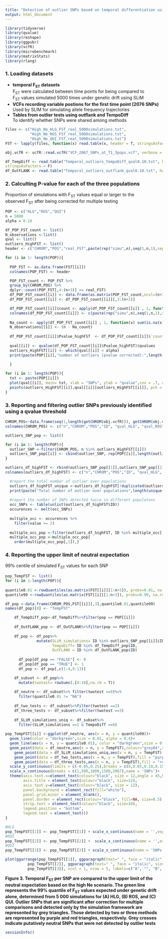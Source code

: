 ```yaml
---
title: "Detection of outlier SNPs based on temporal differentiation using SLiM simulations"
output: html_document
---
```

```r
library(tidyverse)
library(qvalue)
library(reshape)
library(ggpubr)
library(vcfR)
library(microbenchmark)
library(matrixStats)
library(rlang)
```
### 1.  Loading datasets

- **temporal F~ST~ datasets**\
F~ST~ were calculated between time points for being compared to\
F~ST~ values simulated 5000 times under genetic drift using SLiM
- **VCFs recording variable postions for the first time point (2076 SNPs)**\
Used by SLIM for simulating allele frequency trajectories
- **Tables from outlier tests using outflank and TempoDiff**\
To identify whether SNPs were shared among methods

```r
files <- c("High_Ne_HLG_FST_real_5000simulations.txt",
           "High_Ne_ROS_FST_real_5000simulations.txt",
           "High_Ne_QUI_FST_real_5000simulations.txt")
FST <- lapply(files, function(x) read.table(x, header = T, stringsAsFactors = F)) 

obj.vcfR <- vcfR::read.vcfR("VCF_2067_SNPs_at_T1_3pops.vcf", verbose = FALSE)

df_TempDiff <- read.table("Temporal_outliers_TempoDiff_qval0.10.txt", header = T,
stringsAsFactors = F)
df_OutFLANK <- read.table("Temporal_outliers_outflank_qval0.10.txt", header = T, stringsAsFactors = F)
```

### 2. Calculting P-value for each of the three populations
Proportion of simulations with F~ST~ values equal or larger to the\
observed F~ST~ after being corrected for multiple testing
```r
POP <- c("HLG","ROS","QUI")
n = 5000
alpha = 0.10

df_POP_FST_count <- list()
N_observations <-list()
qval <- list()
outliers_HighFST <- list()
header <- c("CHROM","POS","real_FST",paste(rep("simu",n),seq(1,n,1),sep = ""))

for (i in 1: length(POP)){
  
  POP_FST <- as.data.frame(FST[[i]])
  colnames(POP_FST) <- header

  POP_FST_count <- POP_FST %>%
  group_by(CHROM,POS) %>%
  dplyr::count(POP_FST[,4:(n+3)] >= real_FST)
  df_POP_FST_count[[i]] <- data.frame(as.matrix(POP_FST_count,ncol=(n+3)))
  df_POP_FST_count[[i]] <- df_POP_FST_count[[i]][,3:(n+2)]

  df_POP_FST_count[[i]]$count <- apply(df_POP_FST_count[[i]] , 1, function(x) sum(x==1,na.rm = TRUE))
  colnames(df_POP_FST_count[[i]]) <- c(paste(rep("simu",n),seq(1,n,1),sep = ""),"count_FSTsim>FSTreal")
  
  Na_count <- apply(df_POP_FST_count[[i]] , 1, function(x) sum(is.na(x)))
  N_observations[[i]] <- (n - Na_count)
  
  df_POP_FST_count[[i]]$Pvalue_highFST  <- df_POP_FST_count[[i]]$`count_FSTsim>FSTreal`/N_observations[[i]]
  
  qval[[i]] <- qvalue(df_POP_FST_count[[i]]$Pvalue_highFST)$qvalues
  outliers_HighFST[[i]] <- which(qval[[i]] < alpha)
  print(paste(POP[[i]],"number of outliers (pvalue corrected):",length(outliers_HighFST[[i]])))
  
  }
```
```r
for (i in 1: length(POP)){
  txt <- paste(POP[[i]])
  plot(qval[[i]], main= txt, xlab = "SNPs", ylab = "qvalue",cex = .7, col = "grey")
  points(outliers_HighFST[[i]],qval[[i]][outliers_HighFST[[i]]], pch = 3, cex = .7, col = "red")
}
```

### 3. Reporting and filtering outlier SNPs previously identified using a qvalue threshold
```r
CHROM_POS<-data.frame(seq(1,length(getCHROM(obj.vcfR))), getCHROM(obj.vcfR),getPOS(obj.vcfR),getID(obj.vcfR) ,qval[[1]],qval[[2]],qval[[3]])
colnames(CHROM_POS) <- c("n","CHROM","POS","ID", "qval_HLG", "qval_ROS", "qval_QUI")

outliers_SNP_pop <- list()

for (i in 1: length(POP)){ 
  outlier_SNP <-filter(CHROM_POS, n %in% outliers_HighFST[[i]])
  outliers_SNP_pop[[i]] <- cbind(outlier_SNP, rep(POP[[i]],length(outliers_HighFST[[i]])))
}

outliers_df_highFST <- rbind(outliers_SNP_pop[[1]],outliers_SNP_pop[[2]],outliers_SNP_pop[[3]])
colnames(outliers_df_highFST) <- c("n","CHROM","POS","ID", "qval_HLG", "qval_ROS", "qval_QUI","pop_detected")

  #report the total number of outlier over populations
  outliers_df_highFST_unique <-outliers_df_highFST[!duplicated(outliers_df_highFST$n), ]
  print(paste("Total number of outlier over populations",length(unique(outliers_df_highFST$ID))))
  
  #report the number of SNPs detected twice in different populatons 
  occ_SNPs <- table(unlist(outliers_df_highFST$ID))
  occurences <- melt(occ_SNPs)
  
  multiple_occ <- occurences %>%
    filter(value >= 2)
  
  multiple_occ_pop <-filter(outliers_df_highFST, ID %in% multiple_occ[,1])  
  multiple_occ_pop <-multiple_occ_pop[
    order(multiple_occ_pop[,1]),]
```

### 4. Reporting  the upper limit of  neutral expectation
99% centile of simulated F~ST~ values for each SNP
```r
pop_TempFST <- list()
for (i in 1:length(POP)){
  
quantile0.01 <-rowQuantiles(as.matrix(FST[[i]][1:n+3]), probs=0.01, na.rm = TRUE)
quantile99 <-rowQuantiles(as.matrix(FST[[i]][1:n+3]), probs=0.99, na.rm = TRUE)

df_pop <-data.frame(CHROM_POS,FST[[i]][,3],quantile0.01,quantile99)
names(df_pop)[8] <- "TempFST"

    df_TempDiff_pop<-df_TempDiff%>%filter(pop == POP[[i]])
    
    df_OutFLANK_pop <- df_OutFLANK%>%filter(pop == POP[[i]])
    
    df_pop <- df_pop%>%
              mutate(SLiM_simulations= ID %in% outliers_SNP_pop[[i]]$ID,
                     TempoDiff= ID %in% df_TempDiff_pop$ID,
                     OutFLANK = ID %in% df_OutFLANK_pop$ID)
    
      df_pop[df_pop == "FALSE"] <- 0
      df_pop[df_pop == "TRUE"] <- 1   
      df_pop <- df_pop[,c(1:4,8:13)]

    df_subset <- df_pop%>%
      mutate(twotest= rowSums(.[8:10],na.rm = T))
    
    df_neutre <- df_subset%>% filter(twotest ==0)%>%
      filter(quantile0.01 != "NA")
    
    df_two_tests <- df_subset%>%filter(twotest ==2)
    df_three_tests <- df_subset%>%filter(twotest ==3)
    
    df_SLiM_simulations_uniq <- df_subset%>%
      filter(SLiM_simulations ==1 & TempoDiff ==0)
    
pop_TempFST[[i]] <-ggplot(df_neutre, aes(x = n, y = quantile99))+
  geom_line(color = "darkgreen",size = 0.01, alpha = 0.4)+
  geom_line(aes(x = n, y = quantile0.01), color = "darkgreen",size = 0.01, alpha = 0.4)+
  geom_point(data = df_neutre,aes(x = n, y = TempFST),colour="grey84",size = 1,shape = 4)+
    geom_point(data = df_SLiM_simulations_uniq,aes(x = n, y = TempFST),fill = "grey",size = 2,shape = 25)+
    geom_point(data = df_two_tests,aes(x = n, y = TempFST),fill = "purple",size = 2.5,shape = 25)+
    geom_point(data = df_three_tests,aes(x = n, y = TempFST),fill = "red",size = 2.5,shape = 25)+
  scale_y_continuous(limits = c(-0.05,0.25),breaks = c(0,0.05,0.10,0.15,0.20,0.25),name = expression(F[ST]))+
  scale_x_continuous(breaks = c(1,500,1000,1500,2067),name = 'SNPs')+
  theme(axis.text.x=element_text(colour="black", size = 12,angle = 45,hjust=0.95,vjust=0.9),
        axis.title = element_text(colour="black", size=12),
        axis.text.y=element_text(colour="black", size = 12),
        panel.background = element_rect(fill="white"),
        panel.grid.minor = element_blank(),
        panel.border = element_rect(colour="black", fill=NA, size=0.5),
        strip.text = element_text(colour="black", size=10),
        legend.position = "bottom",
        legend.text = element_text())
}

#HLG 
pop_TempFST[[1]] <- pop_TempFST[[1]] + scale_x_continuous(name = '',expand = c(0.01,0.01)) + theme(axis.text.x=element_blank())
#ROS
pop_TempFST[[2]] <- pop_TempFST[[2]] +  scale_x_continuous(name = '',expand = c(0.01,0.01))+ theme(axis.text.x=element_blank())
#QUI
pop_TempFST[[3]] <- pop_TempFST[[3]] + scale_x_continuous(name = 'SNPs',expand = c(0.01,0.01))

```

```r
plot(ggarrange(pop_TempFST[[1]], ggparagraph(text=" ", face = "italic", size = 10, color = "black"), 
          pop_TempFST[[2]], ggparagraph(text=" ", face = "italic", size = 10, color = "black"), 
          pop_TempFST[[3]], ncol = 1, nrow = 5, labels=c("A", "", "B", "", "C"), heights=c(1.5,0.01,1.5,0.01,1.80), widths=c(1, 1, 1, 1, 1), common.legend = TRUE, legend="bottom" ))
```






















**Figure 3. Temporal F~ST~ per SNP are compared to the upper limit of the neutral expectation based on the high Ne scenario. The green line represents the 99% quantile of F~ST~ values expected under genetic drift alone, determined from 5 000 simulations for (A) HLG, (B) ROS, and (C) QUI. Outlier SNPs that are significant after correction for multiple comparisons and detected only by the simulation framework are represented by grey triangles. Those detected by two or three methods are represented by purple and red triangles, respectively. Grey crosses indicate putatively neutral SNPs that were not detected by outlier tests**

```r
sessionInfo()
```



